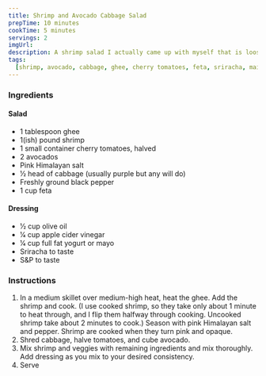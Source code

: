 ```yaml
---
title: Shrimp and Avocado Cabbage Salad
prepTime: 10 minutes
cookTime: 5 minutes
servings: 2
imgUrl:
description: A shrimp salad I actually came up with myself that is loosely based on a lettuce wrap recipe. But this is way fucking better.
tags:
  [shrimp, avocado, cabbage, ghee, cherry tomatoes, feta, sriracha, main dish]
---
```


### Ingredients

#### Salad

- 1 tablespoon ghee
- 1(ish) pound shrimp
- 1 small container cherry tomatoes, halved
- 2 avocados
- Pink Himalayan salt
- 1⁄2 head of cabbage (usually purple but any will do)
- Freshly ground black pepper
- 1 cup feta

#### Dressing

- 1⁄2 cup olive oil
- 1⁄4 cup apple cider vinegar
- 1⁄4 cup full fat yogurt or mayo
- Sriracha to taste
- S&P to taste

### Instructions

1. In a medium skillet over medium-high heat, heat the ghee. Add the shrimp and cook. (I use cooked shrimp, so they take only about 1 minute to heat through, and I flip them halfway through cooking. Uncooked shrimp take about 2 minutes to cook.) Season with pink Himalayan salt and pepper. Shrimp are cooked when they turn pink and opaque.
1. Shred cabbage, halve tomatoes, and cube avocado.
1. Mix shrimp and veggies with remaining ingredients and mix thoroughly. Add dressing as you mix to your desired consistency.
1. Serve
